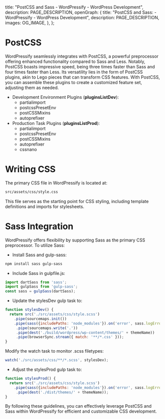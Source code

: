 
  title: "PostCSS and Sass - WordPressify - WordPress Development",
  description: PAGE_DESCRIPTION,
  openGraph: {
    title: "PostCSS and Sass: - WordPressify - WordPress Development",
    description: PAGE_DESCRIPTION,
    images: OG_IMAGE,
  },
};

# PostCSS

WordPressify seamlessly integrates with PostCSS, a powerful preprocessor offering enhanced functionality compared to Sass and Less. Notably, PostCSS boasts impressive speed, being three times faster than Sass and four times faster than Less. Its versatility lies in the form of PostCSS plugins, akin to Lego pieces that can transform CSS features. With PostCSS, you can assemble these plugins to create a customized feature set, adjusting them as needed.

- Development Environment Plugins (**pluginsListDev**):
  - partialimport
  - postcssPresetEnv
  - postCSSMixins
  - autoprefixer
- Production Task Plugins (**pluginsListProd**):
  - partialimport
  - postcssPresetEnv
  - postCSSMixins
  - autoprefixer
  - cssnano

# Writing CSS
The primary CSS file in WordPressify is located at:

```bash
src/assets/css/style.css
```

This file serves as the starting point for CSS styling, including template definitions and imports for stylesheets.

# Sass Integration

WordPressify offers flexibility by supporting Sass as the primary CSS preprocessor. To utilize Sass:

- Install Sass and gulp-sass:

```bash
npm install sass gulp-sass
```

- Include Sass in gulpfile.js:

```javascript
import dartSass from 'sass';
import gulpSass from 'gulp-sass';
const sass = gulpSass(dartSass);
```

- Update the stylesDev gulp task to:

```javascript
function stylesDev() {
  return src('./src/assets/css/style.scss')
    .pipe(sourcemaps.init())
    .pipe(sass({includePaths: 'node_modules'}).on('error', sass.logError))
	 .pipe(sourcemaps.write('.'))
	 .pipe(dest('./build/wordpress/wp-content/themes/' + themeName))
	 .pipe(browserSync.stream({ match: '**/*.css' }));
}
```
Modify the watch task to monitor .scss filetypes:

```javascript
watch('./src/assets/css/**/*.scss', stylesDev);
```

- Adjust the stylesProd gulp task to:

```javascript
function stylesProd() {
  return src('./src/assets/css/style.scss')
    .pipe(sass({includePaths: 'node_modules'}).on('error', sass.logError))
	 .pipe(dest('./dist/themes/' + themeName));
}
```

By following these guidelines, you can effectively leverage PostCSS and Sass within WordPressify for efficient and customizable CSS development.

